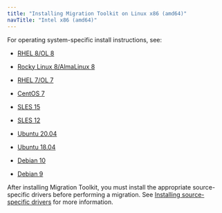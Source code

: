 ```yaml
---
title: "Installing Migration Toolkit on Linux x86 (amd64)"
navTitle: "Intel x86 (amd64)"
---
```


For operating system-specific install instructions, see:

  - [RHEL 8/OL 8](01_mtk55_rhel8_x86)

  - [Rocky Linux 8/AlmaLinux 8](02_mtk55_other_linux8_x86)
  - [RHEL 7/OL 7](03_mtk55_rhel7_x86)
  - [CentOS 7](04_mtk55_centos7_x86)
  - [SLES 15](05_mtk55_sles15_x86)
  - [SLES 12](06_mtk55_sles12_x86)
  - [Ubuntu 20.04](07_mtk55_ubuntu20_x86)
  - [Ubuntu 18.04](07a_mtk55_ubuntu18_x86)
  - [Debian 10](07b_mtk55_deb10_x86)
  - [Debian 9](08_mtk55_deb9_x86)
  
After installing Migration Toolkit, you must install the appropriate source-specific drivers before performing a migration. See [Installing source-specific drivers](../../#installing_drivers) for more information.